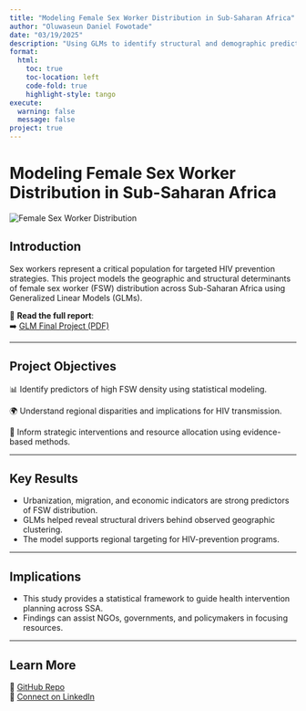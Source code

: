 ```yaml
---
title: "Modeling Female Sex Worker Distribution in Sub-Saharan Africa"
author: "Oluwaseun Daniel Fowotade"
date: "03/19/2025"
description: "Using GLMs to identify structural and demographic predictors of sex worker distribution and HIV risk in SSA."
format:
  html:
    toc: true
    toc-location: left
    code-fold: true
    highlight-style: tango
execute:
  warning: false
  message: false
project: true
---
```


# Modeling Female Sex Worker Distribution in Sub-Saharan Africa

<img src="../../../Assets/Images/fsw.png" alt="Female Sex Worker Distribution" class="img-fluid mb-4" style="max-width: 700px; display: block; margin-left: auto; margin-right: auto;"/>

## Introduction

Sex workers represent a critical population for targeted HIV prevention strategies. This project models the geographic and structural determinants of female sex worker (FSW) distribution across Sub-Saharan Africa using Generalized Linear Models (GLMs).

📄 **Read the full report**:\
➡️ [GLM Final Project (PDF)](https://raw.githubusercontent.com/Fowotadeseun/Portfolio/main/Content/Projects/Female%20Sex%20Worker/GLM_Final_Project.pdf)

------------------------------------------------------------------------

## Project Objectives

📊 Identify predictors of high FSW density using statistical modeling.

🌍 Understand regional disparities and implications for HIV transmission.

🔬 Inform strategic interventions and resource allocation using evidence-based methods.

------------------------------------------------------------------------

## Key Results

-   Urbanization, migration, and economic indicators are strong predictors of FSW distribution.
-   GLMs helped reveal structural drivers behind observed geographic clustering.
-   The model supports regional targeting for HIV-prevention programs.

------------------------------------------------------------------------

## Implications

-   This study provides a statistical framework to guide health intervention planning across SSA.
-   Findings can assist NGOs, governments, and policymakers in focusing resources.

------------------------------------------------------------------------

## Learn More

🔗 [GitHub Repo](https://github.com/Fowotadeseun/Portfolio)\
📩 [Connect on LinkedIn](https://www.linkedin.com/in/oluwaseunfowotade/)
